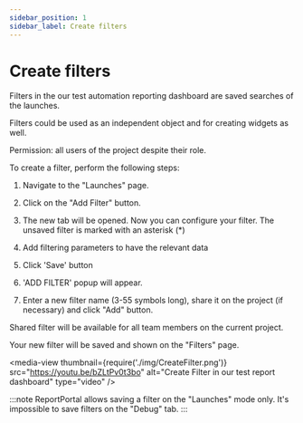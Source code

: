 ```yaml
---
sidebar_position: 1
sidebar_label: Create filters
---
```


# Create filters

Filters in the our test automation reporting dashboard are saved searches of the launches.

Filters could be used as an independent object and for creating widgets as well.

Permission: all users of the project despite their role.

To create a filter, perform the following steps:

1. Navigate to the "Launches" page.

2. Click on the "Add Filter" button.

3. The new tab will be opened. Now you can configure your filter. The unsaved filter is marked with an asterisk (\*)

4. Add filtering parameters to have the relevant data

5. Click 'Save' button

6. 'ADD FILTER' popup will appear.

7. Enter a new filter name (3-55 symbols long), share it on the project (if necessary)
and click "Add" button. 

Shared filter will be available for all team members on the current project.

Your new filter will be saved and shown on the "Filters" page.

<media-view thumbnail={require('./img/CreateFilter.png')} src="https://youtu.be/bZLtPv0t3bo" alt="Create Filter in our test report dashboard" type="video" />

:::note
ReportPortal allows saving a filter on the "Launches" mode only. It's
impossible to save filters on the "Debug" tab.
:::
